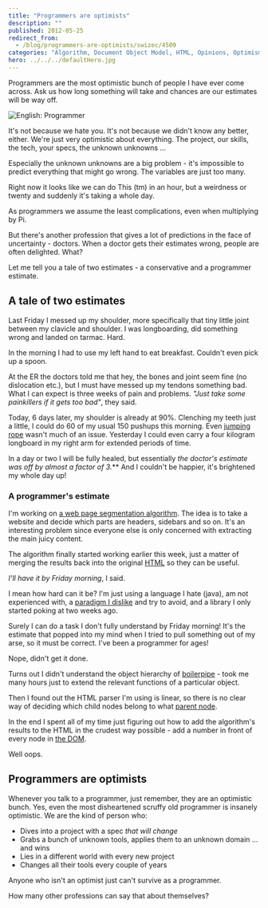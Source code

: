 ```yaml
---
title: "Programmers are optimists"
description: ""
published: 2012-05-25
redirect_from:
  - /blog/programmers-are-optimists/swizec/4509
categories: "Algorithm, Document Object Model, HTML, Opinions, Optimism, Personal, Programmer, Programming, There are known knowns"
hero: ../../../defaultHero.jpg
---
```


Programmers are the most optimistic bunch of people I have ever come across. Ask us how long something will take and chances are our estimates will be way off.

![English: Programmer](./img/English-Programmerh26j25.gif)

It's not because we hate you. It's not because we didn't know any better, either. We're just very optimistic about everything. The project, our skills, the tech, your specs, the unknown unknowns ...

Especially the unknown unknowns are a big problem - it's impossible to predict everything that might go wrong. The variables are just too many.

Right now it looks like we can do This (tm) in an hour, but a weirdness or twenty and suddenly it's taking a whole day.

As programmers we assume the least complications, even when multiplying by Pi.

But there's another profession that gives a lot of predictions in the face of uncertainty - doctors. When a doctor gets their estimates wrong, people are often delighted. What?

Let me tell you a tale of two estimates - a conservative and a programmer estimate.

## A tale of two estimates

Last Friday I messed up my shoulder, more specifically that tiny little joint between my clavicle and shoulder. I was longboarding, did something wrong and landed on tarmac. Hard.

In the morning I had to use my left hand to eat breakfast. Couldn't even pick up a spoon.

At the ER the doctors told me that hey, the bones and joint seem fine (no dislocation etc.), but I must have messed up my tendons something bad. What I can expect is three weeks of pain and problems. _"Just take some painkillers if it gets too bad"_, they said.

Today, 6 days later, my shoulder is already at 90%. Clenching my teeth just a little, I could do 60 of my usual 150 pushups this morning. Even [jumping rope](http://en.wikipedia.org/wiki/Skipping_rope) wasn't much of an issue. Yesterday I could even carry a four kilogram longboard in my right arm for extended periods of time.

In a day or two I will be fully healed, but essentially **the doctor's estimate was off by almost a factor of 3*.*** And I couldn't be happier, it's brightened my whole day up!

### A programmer's estimate

I'm working on [a web page segmentation algorithm](https://swizec.com/blog/web-page-segmentation/). The idea is to take a website and decide which parts are headers, sidebars and so on. It's an interesting problem since everyone else is only concerned with extracting the main juicy content.

The algorithm finally started working earlier this week, just a matter of merging the results back into the original [HTML](http://en.wikipedia.org/wiki/HTML) so they can be useful.

_I'll have it by Friday morning_, I said.

I mean how hard can it be? I'm just using a language I hate (java), am not experienced with, a [paradigm I dislike](https://swizec.com/blog/my-brain-cant-handle-oop-anymore/) and try to avoid, and a library I only started poking at two weeks ago.

Surely I can do a task I don't fully understand by Friday morning! It's the estimate that popped into my mind when I tried to pull something out of my arse, so it must be correct. I've been a programmer for ages!

Nope, didn't get it done.

Turns out I didn't understand the object hierarchy of [boilerpipe](https://code.google.com/p/boilerpipe/) - took me many hours just to extend the relevant functions of a particular object.

Then I found out the HTML parser I'm using is linear, so there is no clear way of deciding which child nodes belong to what [parent node](http://en.wikipedia.org/wiki/Tree_%28data_structure%29).

In the end I spent all of my time just figuring out how to add the algorithm's results to the HTML in the crudest way possible - add a number in front of every node in [the DOM](http://en.wikipedia.org/wiki/Document_Object_Model).

Well oops.

## Programmers are optimists

Whenever you talk to a programmer, just remember, they are an optimistic bunch. Yes, even the most disheartened scruffy old programmer is insanely optimistic. We are the kind of person who:

- Dives into a project with a spec _that will change_
- Grabs a bunch of unknown tools, applies them to an unknown domain ... and wins
- Lies in a different world with every new project
- Changes all their tools every couple of years

Anyone who isn't an optimist just can't survive as a programmer.

How many other professions can say that about themselves?
